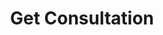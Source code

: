 ---
title: 'Get Consultation'
openapi: 'GET /consultation/get/{company_slug}/{consultation_id}/'
'og:sitename': 'Hierarch.io - Help Center'
'og:title': 'Get Consultation | Hierarch.io Help Center'
'og:logo': '/logo/logo-text-dark.png'
'og:image': '/images/help-center-banner.png'
'twitter:title': 'Get Consultation | Hierarch.io Help Center'
'twitter:image': '/images/help-center-banner.png'
---